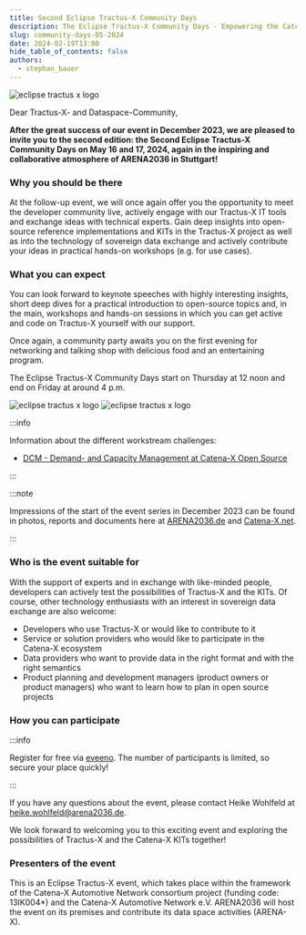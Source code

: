 ```yaml
---
title: Second Eclipse Tractus-X Community Days
description: The Eclipse Tractus-X Community Days - Empowering the Catena-X Data Space
slug: community-days-05-2024
date: 2024-02-19T13:00
hide_table_of_contents: false
authors:
  - stephan_bauer
---
```



![eclipse tractus x logo](@site/static/img/Tractus-X_Community_Days_24-05.png)

Dear Tractus-X- and Dataspace-Community,

**After the great success of our event in December 2023, we are pleased to invite you to the second edition: the Second Eclipse Tractus-X Community Days on May 16 and 17, 2024,
again in the inspiring and collaborative atmosphere of ARENA2036 in Stuttgart!**

<!--truncate-->

### Why you should be there

At the follow-up event, we will once again offer you the opportunity to meet the developer community live, actively engage with our Tractus-X IT tools and exchange ideas with technical
experts. Gain deep insights into open-source reference implementations and KITs in the Tractus-X project as well as into the technology of sovereign data exchange and actively contribute
your ideas in practical hands-on workshops (e.g. for use cases).

### What you can expect

You can look forward to keynote speeches with highly interesting insights, short deep dives for a practical introduction to open-source topics and, in the main, workshops and hands-on sessions
in which you can get active and code on Tractus-X yourself with our support.

Once again, a community party awaits you on the first evening for networking and talking shop with delicious food and an entertaining program.

The Eclipse Tractus-X Community Days start on Thursday at 12 noon and end on Friday at around 4 p.m.

![eclipse tractus x logo](@site/static/img/second-eclipse-tractus-x-community-Days-agenda-1.jpg)
![eclipse tractus x logo](@site/static/img/second-eclipse-tractus-x-community-Days-agenda-2.jpg)

:::info

Information about the different workstream challenges:

- [DCM - Demand- and Capacity Management at Catena-X Open Source](https://github.com/eclipse-tractusx/tutorial-resources/wiki/FOSS-DCM-Application-%E2%80%90-Upgrade-to-Catena%E2%80%90X-24.05)

:::

:::note

Impressions of the start of the event series in December 2023 can be found in photos, reports and documents here at [ARENA2036.de](https://arena2036.de/en/projects/arena-x/first-eclipse-tractus-x-community-days-7th-8th-december)
and [Catena-X.net](https://catena-x.net/en/news-dates/artikel/first-tractus-x-community-days).

:::

### Who is the event suitable for

With the support of experts and in exchange with like-minded people, developers can actively test the possibilities of Tractus-X and the KITs. Of course, other technology enthusiasts with an interest in sovereign data exchange are also welcome:
- Developers who use Tractus-X or would like to contribute to it
- Service or solution providers who would like to participate in the Catena-X ecosystem
- Data providers who want to provide data in the right format and with the right semantics
- Product planning and development managers (product owners or product managers) who want to learn how to plan in open source projects

### How you can participate

:::info

Register for free via [eveeno](https://eveeno.com/tractus-x-community-days). The number of participants is limited, so secure your place quickly!

:::

If you have any questions about the event, please contact Heike Wohlfeld at [heike.wohlfeld@arena2036.de](mailto:heike.wohlfeld@arena2036.de).

We look forward to welcoming you to this exciting event and exploring the possibilities of Tractus-X and the Catena-X KITs together!

### Presenters of the event

This is an Eclipse Tractus-X event, which takes place within the framework of the Catena-X Automotive Network consortium project (funding code: 13IK004*) and the Catena-X Automotive Network e.V. ARENA2036 will host the event on its premises and contribute its data space activities (ARENA-X).
